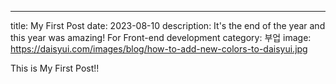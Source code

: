 ---

title: My First Post
date: 2023-08-10
description: It's the end of the year and this year was amazing! For Front-end development
category: 부업
image: https://daisyui.com/images/blog/how-to-add-new-colors-to-daisyui.jpg

This is My First Post!!
